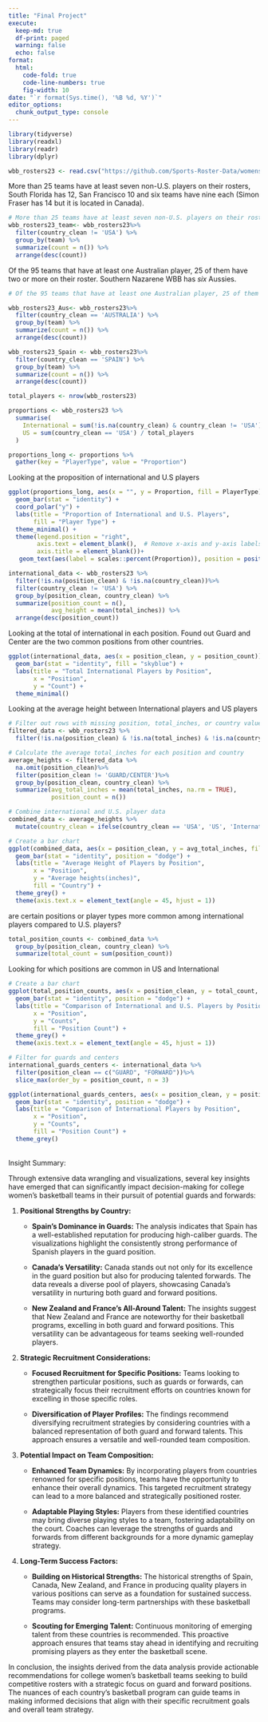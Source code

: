 ```yaml
---
title: "Final Project"
execute:
  keep-md: true
  df-print: paged
  warning: false
  echo: false
format:
  html:
    code-fold: true
    code-line-numbers: true
    fig-width: 10
date: "`r format(Sys.time(), '%B %d, %Y')`"
editor_options: 
  chunk_output_type: console
---
```


```r
library(tidyverse)
library(readxl)
library(readr)
library(dplyr)
```

```r

wbb_rosters23 <- read.csv("https://github.com/Sports-Roster-Data/womens-college-basketball/raw/main/wbb_rosters_2022_23.csv")
```

More than 25 teams have at least seven non-U.S. players on their rosters, South Florida has 12, San Francisco 10 and six teams have nine each (Simon Fraser has 14 but it is located in Canada).

```r
# More than 25 teams have at least seven non-U.S. players on their rosters, South Florida has 12, San Francisco 10 and six teams have nine each (Simon Fraser has 14 but it is located in Canada).
wbb_rosters23_team<- wbb_rosters23%>%
  filter(country_clean != 'USA') %>% 
  group_by(team) %>% 
  summarize(count = n()) %>% 
  arrange(desc(count))
```

Of the 95 teams that have at least one Australian player, 25 of them have two or more on their roster. Southern Nazarene WBB has *six* Aussies.

```r
# Of the 95 teams that have at least one Australian player, 25 of them have two or more on their roster. Southern Nazarene WBB has _six_ Aussies.

wbb_rosters23_Aus<- wbb_rosters23%>%
  filter(country_clean == 'AUSTRALIA') %>% 
  group_by(team) %>% 
  summarize(count = n()) %>% 
  arrange(desc(count))

wbb_rosters23_Spain <- wbb_rosters23%>%
  filter(country_clean == 'SPAIN') %>% 
  group_by(team) %>% 
  summarize(count = n()) %>% 
  arrange(desc(count))
```

```r
total_players <- nrow(wbb_rosters23)
```

```r
proportions <- wbb_rosters23 %>%
  summarise(
    International = sum(!is.na(country_clean) & country_clean != 'USA') / total_players,
    US = sum(country_clean == 'USA') / total_players
  )
```

```r
proportions_long <- proportions %>%
  gather(key = "PlayerType", value = "Proportion")
```

Looking at the proposition of international and U.S players

```r
ggplot(proportions_long, aes(x = "", y = Proportion, fill = PlayerType)) +
  geom_bar(stat = "identity") +
  coord_polar("y") +
  labs(title = "Proportion of International and U.S. Players",
       fill = "Player Type") +
  theme_minimal() +
  theme(legend.position = "right",
        axis.text = element_blank(),  # Remove x-axis and y-axis labels
        axis.title = element_blank())+
   geom_text(aes(label = scales::percent(Proportion)), position = position_stack(vjust = 0.5), size = 4)
```

```r
international_data <- wbb_rosters23 %>%
  filter(!is.na(position_clean) & !is.na(country_clean))%>%
  filter(country_clean != 'USA') %>%
  group_by(position_clean, country_clean) %>%
  summarize(position_count = n(),
            avg_height = mean(total_inches)) %>%
  arrange(desc(position_count))
```

Looking at the total of international in each position. Found out Guard and Center are the two common positions from other countries.

```r
ggplot(international_data, aes(x = position_clean, y = position_count)) +
  geom_bar(stat = "identity", fill = "skyblue") +
  labs(title = "Total International Players by Position",
       x = "Position",
       y = "Count") +
  theme_minimal() 
```

Looking at the average height between International players and US players

```r
# Filter out rows with missing position, total_inches, or country values
filtered_data <- wbb_rosters23 %>%
  filter(!is.na(position_clean) & !is.na(total_inches) & !is.na(country_clean))

# Calculate the average total_inches for each position and country
average_heights <- filtered_data %>%
  na.omit(position_clean)%>%
  filter(position_clean != 'GUARD/CENTER')%>%
  group_by(position_clean, country_clean) %>%
  summarize(avg_total_inches = mean(total_inches, na.rm = TRUE),
            position_count = n())

# Combine international and U.S. player data
combined_data <- average_heights %>%
  mutate(country_clean = ifelse(country_clean == 'USA', 'US', 'International'))

# Create a bar chart
ggplot(combined_data, aes(x = position_clean, y = avg_total_inches, fill = country_clean)) +
  geom_bar(stat = "identity", position = "dodge") +
  labs(title = "Average Height of Players by Position",
       x = "Position",
       y = "Average heights(inches)",
       fill = "Country") +
  theme_grey() +
  theme(axis.text.x = element_text(angle = 45, hjust = 1))
```

are certain positions or player types more common among international players compared to U.S. players?

```r
total_position_counts <- combined_data %>%
  group_by(position_clean, country_clean) %>%
  summarize(total_count = sum(position_count))
```

Looking for which positions are common in US and International

```r
# Create a bar chart
ggplot(total_position_counts, aes(x = position_clean, y = total_count, fill = country_clean)) +
  geom_bar(stat = "identity", position = "dodge") +
  labs(title = "Comparison of International and U.S. Players by Position",
       x = "Position",
       y = "Counts",
       fill = "Position Count") +
  theme_grey() +
  theme(axis.text.x = element_text(angle = 45, hjust = 1))
```

```r

# Filter for guards and centers
international_guards_centers <- international_data %>%
  filter(position_clean == c("GUARD", "FORWARD"))%>%
  slice_max(order_by = position_count, n = 3)
```

```r
ggplot(international_guards_centers, aes(x = position_clean, y = position_count, fill = country_clean)) +
  geom_bar(stat = "identity", position = "dodge") +
  labs(title = "Comparison of International Players by Position",
       x = "Position",
       y = "Counts",
       fill = "Position Count") +
  theme_grey()
```

\
Insight Summary:

Through extensive data wrangling and visualizations, several key insights have emerged that can significantly impact decision-making for college women's basketball teams in their pursuit of potential guards and forwards:

1.  **Positional Strengths by Country:**

    -   **Spain's Dominance in Guards:** The analysis indicates that Spain has a well-established reputation for producing high-caliber guards. The visualizations highlight the consistently strong performance of Spanish players in the guard position.

    -   **Canada's Versatility:** Canada stands out not only for its excellence in the guard position but also for producing talented forwards. The data reveals a diverse pool of players, showcasing Canada's versatility in nurturing both guard and forward positions.

    -   **New Zealand and France's All-Around Talent:** The insights suggest that New Zealand and France are noteworthy for their basketball programs, excelling in both guard and forward positions. This versatility can be advantageous for teams seeking well-rounded players.

2.  **Strategic Recruitment Considerations:**

    -   **Focused Recruitment for Specific Positions:** Teams looking to strengthen particular positions, such as guards or forwards, can strategically focus their recruitment efforts on countries known for excelling in those specific roles.

    -   **Diversification of Player Profiles:** The findings recommend diversifying recruitment strategies by considering countries with a balanced representation of both guard and forward talents. This approach ensures a versatile and well-rounded team composition.

3.  **Potential Impact on Team Composition:**

    -   **Enhanced Team Dynamics:** By incorporating players from countries renowned for specific positions, teams have the opportunity to enhance their overall dynamics. This targeted recruitment strategy can lead to a more balanced and strategically positioned roster.

    -   **Adaptable Playing Styles:** Players from these identified countries may bring diverse playing styles to a team, fostering adaptability on the court. Coaches can leverage the strengths of guards and forwards from different backgrounds for a more dynamic gameplay strategy.

4.  **Long-Term Success Factors:**

    -   **Building on Historical Strengths:** The historical strengths of Spain, Canada, New Zealand, and France in producing quality players in various positions can serve as a foundation for sustained success. Teams may consider long-term partnerships with these basketball programs.

    -   **Scouting for Emerging Talent:** Continuous monitoring of emerging talent from these countries is recommended. This proactive approach ensures that teams stay ahead in identifying and recruiting promising players as they enter the basketball scene.

In conclusion, the insights derived from the data analysis provide actionable recommendations for college women's basketball teams seeking to build competitive rosters with a strategic focus on guard and forward positions. The nuances of each country's basketball program can guide teams in making informed decisions that align with their specific recruitment goals and overall team strategy.
